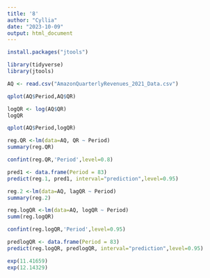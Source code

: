 ```yaml
---
title: '8'
author: "Cyllia"
date: "2023-10-09"
output: html_document
---
```

```r
install.packages("jtools")
```

```r
library(tidyverse)
library(jtools)
```


```r
AQ <- read.csv("AmazonQuarterlyRevenues_2021_Data.csv")
```

```r
qplot(AQ$Period,AQ$QR)
```

```r
logQR <- log(AQ$QR)
logQR
```

```r
qplot(AQ$Period,logQR)
```

```r
reg.QR <-lm(data=AQ, QR ~ Period)
summary(reg.QR)
```

```r
confint(reg.QR,'Period',level=0.8)
```

```r
pred1 <- data.frame(Period = 83)
predict(reg.1, pred1, interval="prediction",level=0.95)
```
```r
reg.2 <-lm(data=AQ, lagQR ~ Period)
summary(reg.2)
```

```r
reg.logQR <-lm(data=AQ, logQR ~ Period)
summ(reg.logQR)
```
```r
confint(reg.logQR,'Period',level=0.95)
```

```r
predlogQR <- data.frame(Period = 83)
predict(reg.logQR, predlogQR, interval="prediction",level=0.95)
```
```r
exp(11.41659)
exp(12.14329)
```

















